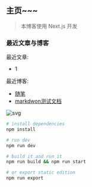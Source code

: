 ## 主页~~~
> 本博客使用 Next.js 开发

### 最近文章与博客

最近文章:
- 1

最近博客:
- [随笔](/blog/blog/jottings)
- [markdwon测试文档](/blog/blog/md-test)

![svg](/blog/img/svg404/5.svg)


```bash
# install dependencies
npm install

# run dev
npm run dev

# build it and run it
npm run build && npm run start

# or export static edition
npm run export
```




<Thing />


<ReactLiveMdx />
